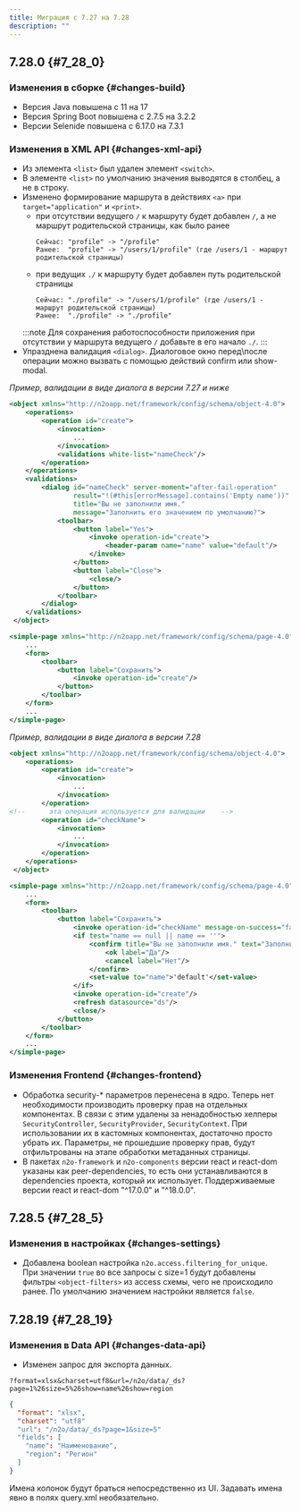 ```yaml
---
title: Миграция с 7.27 на 7.28
description: ""
---
```


## 7.28.0 {#7_28_0}

### Изменения в сборке {#changes-build}

- Версия Java повышена с 11 на 17
- Версия Spring Boot повышена с 2.7.5 на 3.2.2
- Версии Selenide повышена c 6.17.0 на 7.3.1

### Изменения в XML API {#changes-xml-api}

- Из элемента `<list>` был удален элемент `<switch>`.
- В элементе `<list>` по умолчанию значения выводятся в столбец, а не в строку.
- Изменено формирование маршрута в действиях `<a>` при `target="application"` и `<print>`.<br/>
    - при отсутствии ведущего `/` к маршруту будет добавлен `/`, а не маршрут родительской страницы, как было ранее
        ```
        Сейчас: "profile" -> "/profile"
        Ранее:  "profile" -> "/users/1/profile" (где /users/1 - маршрут родительской страницы)
        ```
    - при ведущих `./` к маршруту будет добавлен путь родительской страницы
        ```
        Сейчас: "./profile" -> "/users/1/profile" (где /users/1 - маршрут родительской страницы)
        Ранее:  "./profile" -> "./profile"
        ```
    :::note
    Для сохранения работоспособности приложения при отсутствии у маршрута ведущего `/` добавьте в его начало `./`.
    :::
- Упразднена валидация `<dialog>`. Диалоговое окно перед\после операции можно вызвать с помощью действий confirm или show-modal.

*Пример, валидации в виде диалога в версии 7.27 и ниже*
```xml title="test.object.xml"
<object xmlns="http://n2oapp.net/framework/config/schema/object-4.0">
    <operations>
        <operation id="create">
            <invocation>
                ...
            </invocation>
            <validations white-list="nameCheck"/>
        </operation>
    </operations>
    <validations>
        <dialog id="nameCheck" server-moment="after-fail-operation"
                result="!(#this[errorMessage].contains('Empty name'))"
                title="Вы не заполнили имя."
                message="Заполнить его значением по умолчанию?">
            <toolbar>
                <button label="Yes">
                    <invoke operation-id="create">
                        <header-param name="name" value="default"/>
                    </invoke>
                </button>
                <button label="Close">
                    <close/>
                </button>
            </toolbar>
        </dialog>
    </validations>
 </object>
```

```xml title="modal.page.xml"
<simple-page xmlns="http://n2oapp.net/framework/config/schema/page-4.0">
    ...
    <form>
        <toolbar>
            <button label="Сохранить">
                <invoke operation-id="create"/>
            </button>
        </toolbar>
    </form>
    ...
</simple-page>
```

*Пример, валидации в виде диалога в версии 7.28*
```xml title="test.object.xml"
<object xmlns="http://n2oapp.net/framework/config/schema/object-4.0">
    <operations>
        <operation id="create">
            <invocation>
                ...
            </invocation>
        </operation>
<!--      эта операция используется для валидации    -->
        <operation id="checkName">
            <invocation>
                ...
            </invocation>
        </operation>
    </operations>
 </object>
```

```xml title="modal.page.xml"
<simple-page xmlns="http://n2oapp.net/framework/config/schema/page-4.0">
    ...
    <form>
        <toolbar>
            <button label="Сохранить">
                <invoke operation-id="checkName" message-on-success="false"/>
                <if test="name == null || name == ''">
                    <confirm title="Вы не заполнили имя." text="Заполнить его значением по умолчанию?">
                        <ok label="Да"/>
                        <cancel label="Нет"/>
                    </confirm>
                    <set-value to="name">'default'</set-value>
                </if>
                <invoke operation-id="create"/>
                <refresh datasource="ds"/>
                <close/>
            </button>
        </toolbar>
    </form>
    ...
</simple-page>
```

### Изменения Frontend {#changes-frontend}

- Обработка security-* параметров перенесена в ядро. Теперь нет необходимости производить проверку прав на отдельных компонентах.
В связи с этим удалены за ненадобностью хелперы `SecurityController`, `SecurityProvider`, `SecurityContext`.
При использовании их в кастомных компонентах, достаточно просто убрать их. Параметры, не прошедшие проверку прав,
будут отфильтрованы на этапе обработки метаданных страницы.
- В пакетах `n2o-framework` и `n2o-components` версии react и react-dom указаны как peer-dependencies,
то есть они устанавливаются в dependencies проекта, который их использует.
Поддерживаемые версии react и react-dom "^17.0.0" и "^18.0.0".

## 7.28.5 {#7_28_5}

### Изменения в настройках {#changes-settings}

- Добавлена boolean настройка `n2o.access.filtering_for_unique`.<br/>
При значении `true` во все запросы с size=1 будут добавлены фильтры `<object-filters>` из access схемы,
чего не происходило ранее. По умолчанию значением настройки является `false`.

## 7.28.19 {#7_28_19}

### Изменения в Data API {#changes-data-api}

- Изменен запрос для экспорта данных.
```text title="Старая версия: GET запрос"
?format=xlsx&charset=utf8&url=/n2o/data/_ds?page=1%26size=5%26show=name%26show=region
```

```json title="Новая версия: POST запрос"
{
  "format": "xlsx",
  "charset": "utf8"
  "url": "/n2o/data/_ds?page=1&size=5"
  "fields": [
    "name": "Наименование",
    "region": "Регион"
  ]
}
```
Имена колонок будут браться непосредственно из UI. Задавать имена явно в полях query.xml необязательно.
